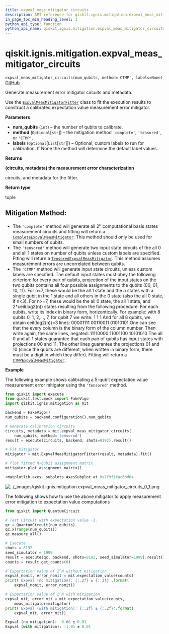 ```yaml
---
title: expval_meas_mitigator_circuits
description: API reference for qiskit.ignis.mitigation.expval_meas_mitigator_circuits
in_page_toc_min_heading_level: 1
python_api_type: function
python_api_name: qiskit.ignis.mitigation.expval_meas_mitigator_circuits
---
```


# qiskit.ignis.mitigation.expval\_meas\_mitigator\_circuits

<span id="qiskit.ignis.mitigation.expval_meas_mitigator_circuits" />

`expval_meas_mitigator_circuits(num_qubits, method='CTMP', labels=None)` [GitHub](https://github.com/qiskit-community/qiskit-ignis/tree/stable/0.6/qiskit/ignis/mitigation/expval/circuits.py "view source code")

Generate measurement error mitigator circuits and metadata.

Use the [`ExpvalMeasMitigatorFitter`](qiskit.ignis.mitigation.ExpvalMeasMitigatorFitter "qiskit.ignis.mitigation.ExpvalMeasMitigatorFitter") class to fit the execution results to construct a calibrated expectation value measurement error mitigator.

**Parameters**

*   **num\_qubits** (`int`) – the number of qubits to calibrate.
*   **method** (`Optional`\[`str`]) – the mitigation method `'complete'`, `'tensored'`, or `'CTMP'`.
*   **labels** (`Optional`\[`List`\[`str`]]) – Optional, custom labels to run for calibration. If None the method will determine the default label values.

**Returns**

**(circuits, metadata) the measurement error characterization**

circuits, and metadata for the fitter.

**Return type**

tuple

## Mitigation Method:

*   The `'complete'` method will generate all $2^n$ computational basis states measurement circuits and fitting will return a [`CompleteExpvalMeasMitigator`](qiskit.ignis.mitigation.CompleteExpvalMeasMitigator "qiskit.ignis.mitigation.CompleteExpvalMeasMitigator"). This method should only be used for small numbers of qubits.
*   The `'tensored'` method will generate two input state circuits of the all 0 and all 1 states on number of qubits unless custom labels are specified. Ftting will return a [`TensoredExpvalMeasMitigator`](qiskit.ignis.mitigation.TensoredExpvalMeasMitigator "qiskit.ignis.mitigation.TensoredExpvalMeasMitigator"). This method assumes measurement errors are uncorrelated between qubits.
*   The `'CTMP'` method will generate input state circuits, unless custom labels are specified. The default input states must obey the following cirterion: for every pair of qubits, projection of the input states on the two qubits contains all four possible assignments to the qubits (00, 01, 10, 11). For n\<7, these would be the all 1 state and the $n$ states with a single qubit in the 1 state and all others in the 0 state (also the all 0 state, if n\<3). For n>=7, these would be the all 0 state, the all 1 state, and 2\*ceil(log2(n)) states resulting from the following procedure: For each qubits, write its index in binary form, horizontically. For example: with 8 qubits 0, 1, 2,…, 7, for qubit 7 we write: 1 1 1 And for all 8 qubits, we obtain ceil(log2(n))=3 lines: 00001111 00110011 01010101 One can see that the every column is the binary form of the column number. Then write again, the same lines, negated: 11110000 11001100 10101010 The all 0 and all 1 states guarantee that each pair of qubits has input states with projections 00 and 11. The other lines guarantee the projections 01 and 10 (since the qubits are different, when written in binary form, there must be a digit in which they differ). Fitting will return a [`CTMPExpvalMeasMitigator`](qiskit.ignis.mitigation.CTMPExpvalMeasMitigator "qiskit.ignis.mitigation.CTMPExpvalMeasMitigator").

**Example**

The following example shows calibrating a 5-qubit expectation value measurement error mitigator using the `'tensored'` method.

```python
from qiskit import execute
from qiskit.test.mock import FakeVigo
import qiskit.ignis.mitigation as mit

backend = FakeVigo()
num_qubits = backend.configuration().num_qubits

# Generate calibration circuits
circuits, metadata = mit.expval_meas_mitigator_circuits(
    num_qubits, method='tensored')
result = execute(circuits, backend, shots=8192).result()

# Fit mitigator
mitigator = mit.ExpvalMeasMitigatorFitter(result, metadata).fit()

# Plot fitted N-qubit assignment matrix
mitigator.plot_assignment_matrix()
```

```python
<matplotlib.axes._subplots.AxesSubplot at 0x7f9f1fac6bd0>
```

![../\_images/qiskit.ignis.mitigation.expval\_meas\_mitigator\_circuits\_0\_1.png](/images/api/qiskit/0.25/qiskit.ignis.mitigation.expval_meas_mitigator_circuits_0_1.png)

The following shows how to use the above mitigator to apply measurement error mitigation to expectation value computations

```python
from qiskit import QuantumCircuit

# Test Circuit with expectation value -1.
qc = QuantumCircuit(num_qubits)
qc.x(range(num_qubits))
qc.measure_all()

# Execute
shots = 8192
seed_simulator = 1999
result = execute(qc, backend, shots=8192, seed_simulator=1999).result()
counts = result.get_counts(0)

# Expectation value of Z^N without mitigation
expval_nomit, error_nomit = mit.expectation_value(counts)
print('Expval (no mitigation): {:.2f} ± {:.2f}'.format(
    expval_nomit, error_nomit))

# Expectation value of Z^N with mitigation
expval_mit, error_mit = mit.expectation_value(counts,
    meas_mitigator=mitigator)
print('Expval (with mitigation): {:.2f} ± {:.2f}'.format(
    expval_mit, error_mit))
```

```python
Expval (no mitigation): -0.66 ± 0.01
Expval (with mitigation): -1.01 ± 0.01
```

